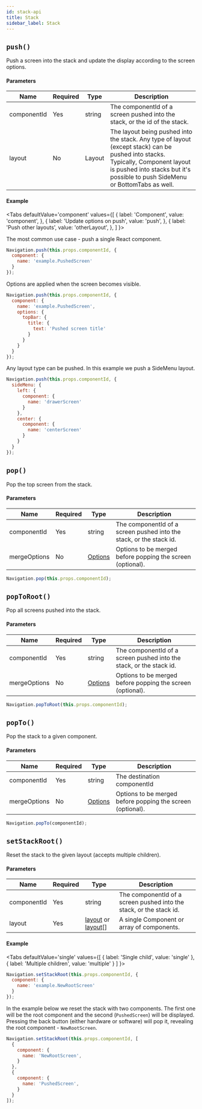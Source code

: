 ```yaml
---
id: stack-api
title: Stack
sidebar_label: Stack
---
```



## `push()`
Push a screen into the stack and update the display according to the screen options.
#### Parameters
| Name        | Required | Type   | Description                                                                                                                                                                                                      |
| ----------- | -------- | ------ | ---------------------------------------------------------------------------------------------------------------------------------------------------------------------------------------------------------------- |
| componentId | Yes      | string | The componentId of a screen pushed into the stack, or the id of the stack.                                                                                                                                            |
| layout      | No       | Layout | The layout being pushed into the stack. Any type of layout (except stack) can be pushed into stacks. Typically, Component layout is pushed into stacks but it's possible to push SideMenu or BottomTabs as well. |

#### Example

<Tabs
  defaultValue='component'
  values={[
    { label: 'Component', value: 'component', },
    { label: 'Update options on push', value: 'push', },
    { label: 'Push other layouts', value: 'otherLayout', },
  ]
}>

<TabItem value='component'>
The most common use case - push a single React component.

```js
Navigation.push(this.props.componentId, {
  component: {
    name: 'example.PushedScreen'
  }
});
```

</TabItem>

<TabItem value='push'>
Options are applied when the screen becomes visible.

```js
Navigation.push(this.props.componentId, {
  component: {
    name: 'example.PushedScreen',
    options: {
      topBar: {
        title: {
          text: 'Pushed screen title'
        }
      }
    }
  }
});
```

</TabItem>

<TabItem value='otherLayout'>
Any layout type can be pushed. In this example we push a SideMenu layout.

```js
Navigation.push(this.props.componentId, {
  sideMenu: {
    left: {
      component: {
        name: 'drawerScreen'
      }
    },
    center: {
      component: {
        name: 'centerScreen'
      }
    }
  }
});
```

</TabItem>

</Tabs>

## `pop()`
Pop the top screen from the stack.
#### Parameters
| Name         | Required | Type                                | Description                                                           |
| ------------ | -------- | ----------------------------------- | --------------------------------------------------------------------- |
| componentId  | Yes      | string                              | The componentId of a screen pushed into the stack, or the stack id. |
| mergeOptions | No       | [Options](options-root.mdx) | Options to be merged before popping the screen (optional).              |

```js
Navigation.pop(this.props.componentId);
```

## `popToRoot()`
Pop all screens pushed into the stack.

#### Parameters
| Name         | Required | Type    | Description                                                           |
| ------------ | -------- | ------- | --------------------------------------------------------------------- |
| componentId  | Yes      | string  | The componentId of a screen pushed into the stack, or the stack id. |
| mergeOptions | No       | [Options](options-root.mdx) | Options to be merged before popping the screen (optional).              |

```js
Navigation.popToRoot(this.props.componentId);
```

## `popTo()`
Pop the stack to a given component.

#### Parameters
| Name         | Required | Type                  | Description                                              |
| ------------ | -------- | --------------------- | -------------------------------------------------------- |
| componentId  | Yes      | string                | The destination componentId                              |
| mergeOptions | No       | [Options](options-root.mdx) | Options to be merged before popping the screen (optional). |

```js
Navigation.popTo(componentId);
```

## `setStackRoot()`
Reset the stack to the given layout (accepts multiple children).

#### Parameters
| Name        | Required | Type                                                     | Description                                                           |
| ----------- | -------- | -------------------------------------------------------- | --------------------------------------------------------------------- |
| componentId | Yes      | string                                                   | The componentId of a screen pushed into the stack, or the stack id. |
| layout      | Yes      | [layout](Layout.mdx) or [layout](Layout.mdx)[] | A single Component or array of components.                            |


#### Example


<Tabs
  defaultValue='single'
  values={[
    { label: 'Single child', value: 'single' },
    { label: 'Multiple children', value: 'multiple' }
  ]
}>

<TabItem value='single'>

```js
Navigation.setStackRoot(this.props.componentId, {
  component: {
    name: 'example.NewRootScreen'
  }
});
```

</TabItem>

<TabItem value='multiple'>

In the example below we reset the stack with two components. The first one will be the root component and the second (`PushedScreen`) will be displayed. Pressing the back button (either hardware or software) will pop it, revealing the root component - `NewRootScreen`.

```js
Navigation.setStackRoot(this.props.componentId, [
  {
    component: {
      name: 'NewRootScreen',
    }
  },
  {
    component: {
      name: 'PushedScreen',
    }
  }
]);
```
</TabItem>

</Tabs>
